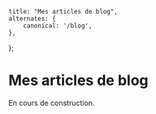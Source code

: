 
    title: "Mes articles de blog",
    alternates: {
        canonical: '/blog',
    },
};

# Mes articles de blog

<AnimatedNameLink />

En cours de construction.
